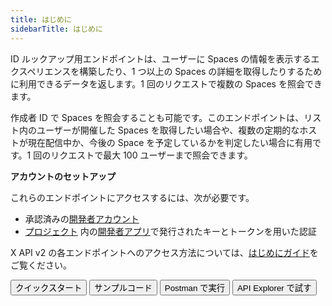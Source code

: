 ```yaml
---
title: はじめに
sidebarTitle: はじめに
---
```



ID ルックアップ用エンドポイントは、ユーザーに Spaces の情報を表示するエクスペリエンスを構築したり、1 つ以上の Spaces の詳細を取得したりするために利用できるデータを返します。1 回のリクエストで複数の Spaces を照会できます。

作成者 ID で Spaces を照会することも可能です。このエンドポイントは、リスト内のユーザーが開催した Spaces を取得したい場合や、複数の定期的なホストが現在配信中か、今後の Space を予定しているかを判定したい場合に有用です。1 回のリクエストで最大 100 ユーザーまで照会できます。

**アカウントのセットアップ**

これらのエンドポイントにアクセスするには、次が必要です。

- 承認済みの[開発者アカウント](https://developer.x.com/en/portal/petition/essential/basic-info)
- [プロジェクト](/ja/resources/fundamentals/projects) 内の[開発者アプリ](/ja/resources/fundamentals/developer-apps)で発行されたキーとトークンを用いた認証

X API v2 の各エンドポイントへのアクセス方法については、[はじめにガイド](/ja/x-api/getting-started/getting-access)をご覧ください。

<div className="flex space-x-2">
  <Button href="https://developer.x.com/x-api/spaces/spaces-lookup.html">
    クイックスタート
  </Button>

  <Button href="https://github.com/xdevplatform/Twitter-API-v2-sample-code">
    サンプルコード
  </Button>

  <Button href="https://app.getpostman.com/run-collection/9956214-784efcda-ed4c-4491-a4c0-a26470a67400">
    Postman で実行
  </Button>

  <Button href="https://developer.x.com/apitools/api?endpoint=/2/spaces&method=get">
    API Explorer で試す
  </Button>
</div>
